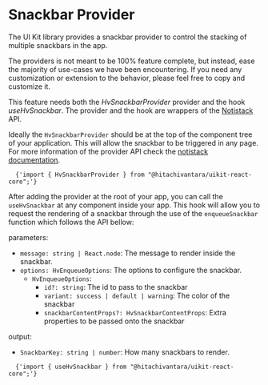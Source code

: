 

<Meta title="Feedback/Snackbar/Provider" />

# Snackbar Provider

The UI Kit library provides a snackbar provider
to control the stacking of multiple snackbars in the app.

The providers is not meant to be 100% feature complete, but instead,
ease the majority of use-cases we have been encountering.
If you need any customization or extension to the behavior,
please feel free to copy and customize it.

This feature needs both the _HvSnackbarProvider_ provider and the hook _useHvSnackbar_.
The provider and the hook are wrappers of the [Notistack](https://github.com/iamhosseindhv/notistack) API.

Ideally the `HvSnackbarProvider` should be at the top of the component tree of your application.
This will allow the snackbar to be triggered in any page.
For more information of the provider API check the [notistack documentation](https://iamhosseindhv.com/notistack/api).

```
  {'import { HvSnackbarProvider } from "@hitachivantara/uikit-react-core";'}
```

After adding the provider at the root of your app, you can call the `useHvSnackbar` at any
component inside your app. This hook will allow you to request the rendering of a snackbar through the use
of the `enqueueSnackbar` function which follows the API bellow:

parameters:

- `message: string | React.node`: The message to render inside the snackbar.
- `options: HvEnqueueOptions`: The options to configure the snackbar.
  - `HvEnqueueOptions`:
    - `id?: string`: The id to pass to the snackbar
    - `variant: success | default | warning`: The color of the snackbar
    - `snackbarContentProps?: HvSnackbarContentProps`: Extra properties to be passed onto the snackbar

output:

- `SnackbarKey: string | number`: How many snackbars to render.

```
  {'import { useHvSnackbar } from "@hitachivantara/uikit-react-core";'}
```

<Preview withToolbar>
  <Story inline story={SnackbarProvider} />
</Preview>
